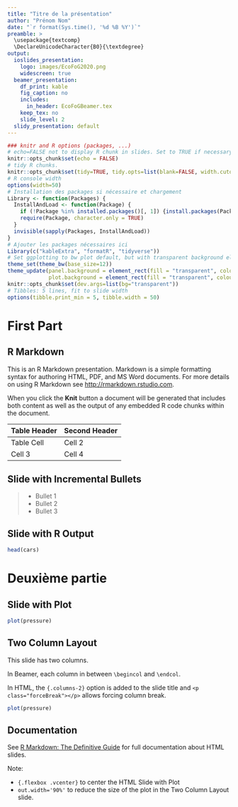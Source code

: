 ```yaml
---
title: "Titre de la présentation"
author: "Prénom Nom"
date: "`r format(Sys.time(), '%d %B %Y')`"
preamble: >
  \usepackage{textcomp}
  \DeclareUnicodeCharacter{B0}{\textdegree}
output:
  ioslides_presentation:
    logo: images/EcoFoG2020.png
    widescreen: true
  beamer_presentation:
    df_print: kable
    fig_caption: no
    includes:
      in_header: EcoFoGBeamer.tex
    keep_tex: no
    slide_level: 2
  slidy_presentation: default
---
```


```r
### knitr and R options (packages, ...)
# echo=FALSE not to display R chunk in slides. Set to TRUE if necessary.
knitr::opts_chunk$set(echo = FALSE)
# tidy R chunks.
knitr::opts_chunk$set(tidy=TRUE, tidy.opts=list(blank=FALSE, width.cutoff=50))
# R console width
options(width=50)
# Installation des packages si nécessaire et chargement
Library <- function(Packages) {
  InstallAndLoad <- function(Package) {
    if (!Package %in% installed.packages()[, 1]) {install.packages(Package, repos="https://cran.rstudio.com/")}
    require(Package, character.only = TRUE)
  }
  invisible(sapply(Packages, InstallAndLoad))
}
# Ajouter les packages nécessaires ici
Library(c("kableExtra", "formatR", "tidyverse"))
# Set ggplotting to bw plot default, but with transparent background elements.  
theme_set(theme_bw(base_size=12))
theme_update(panel.background = element_rect(fill = "transparent", colour = NA),
             plot.background = element_rect(fill = "transparent", colour = NA))
knitr::opts_chunk$set(dev.args=list(bg="transparent"))
# Tibbles: 5 lines, fit to slide width
options(tibble.print_min = 5, tibble.width = 50)
```


# First Part

<!-- Code HTML complémentaire après le titre de première partie pour éviter une diapo blache --> 
<!-- Commande de saut de colonne HTML --> 
<style>
  .forceBreak { -webkit-column-break-after: always; break-after: column; }
</style>


## R Markdown

This is an R Markdown presentation. Markdown is a simple formatting syntax for authoring HTML, PDF, and MS Word documents. For more details on using R Markdown see <http://rmarkdown.rstudio.com>.

When you click the **Knit** button a document will be generated that includes both content as well as the output of any embedded R code chunks within the document.

Table Header | Second Header
------------ | -------------
Table Cell | Cell 2
Cell 3 | Cell 4

## Slide with Incremental Bullets

> - Bullet 1
> - Bullet 2
> - Bullet 3

## Slide with R Output

```r
head(cars)
```

# Deuxième partie

## Slide with Plot{.flexbox .vcenter}
```r
plot(pressure)
```

## Two Column Layout{.columns-2} 

\begincols
  \begincol{.48\textwidth}

This slide has two columns.

In Beamer, each column in between `\begincol` and `\endcol`.

In HTML, the `{.columns-2}` option is added to the slide title and `<p class="forceBreak"></p>` allows forcing column break.


  \endcol
  \begincol{.48\textwidth}
  <p class="forceBreak"></p>

```r
plot(pressure)
```

  \endcol
\endcols

## Documentation

See [R Markdown: The Definitive Guide](https://bookdown.org/yihui/rmarkdown/ioslides-presentation.html) for full documentation about HTML slides.

Note:

- `{.flexbox .vcenter}` to center the HTML Slide with Plot
- `out.width='90%'` to reduce the size of the plot in the Two Column Layout slide.
